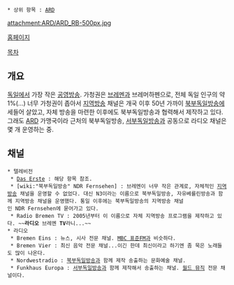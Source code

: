  * 상위 항목 : [[ARD]]

{{{+1 Radio Bremen }}}

attachment:ARD/ARD_RB-500px.jpg

[http://www.radiobremen.de 홈페이지]

[[목차]]
== 개요 ==
[[독일]]에서 가장 작은 [[공영방송]]. 가청권은 [[브레멘]]과 브레머하펜으로, 전체 독일 인구의 약 1%(...) 너무 가청권이 좁아서 [[지역방송]] 채널은 개국 이후 50년 가까이 [[북부독일방송]]에 세들어 살았고, 자체 방송을 마련한 이후에도 북부독일방송과 협력해서 제작하고 있다. 그래도 [[ARD]] 가맹국이라 근처의 북부독일방송, [[서부독일방송]]과 공동으로 라디오 채널은 몇 개 운영하는 중.

== 채널 ==
 * 텔레비전
  * [[Das Erste]] : 해당 항목 참조.
  * [wiki:"북부독일방송" NDR Fernsehen] : 브레멘이 너무 작은 관계로, 자체적인 [[지역방송]] 채널을 운영할 수 없었다. 대신 N3이라는 이름으로 북부독일방송, 자유베를린방송과 함께 지역방송 채널을 운영했다. 통일 이후에는 북부독일방송의 지역방송 채널인 NDR Fernsehen에 묻어가고 있다.
  * Radio Bremen TV : 2005년부터 이 이름으로 자체 지역방송 프로그램을 제작하고 있다. ~~'''라디오''' 브레멘 '''TV'''라니...~~
 * 라디오
  * Bremen Eins : 뉴스, 시사 전문 채널. [[MBC 표준FM]]과 비슷하다.
  * Bremen Vier : 최신 음악 전문 채널...이긴 한데 최신이라고 하기엔 좀 묵은 노래들도 많이 나온다.
  * Nordwestradio : [[북부독일방송]]과 함께 제작 송출하는 문화예술 채널.
  * Funkhaus Europa : [[서부독일방송]]과 함께 제작해서 송출하는 채널. [[월드 뮤직]] 전문 채널이다.
